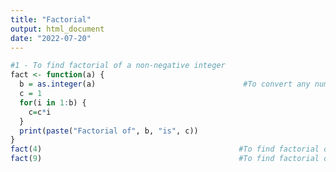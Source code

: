 ---
title: "Factorial"
output: html_document
date: "2022-07-20"
---


```{r cars}
#1 - To find factorial of a non-negative integer
fact <- function(a) {
  b = as.integer(a)                                 #To convert any number to integer
  c = 1
  for(i in 1:b) {
    c=c*i
  }
  print(paste("Factorial of", b, "is", c))
}
fact(4)                                            #To find factorial of 4
fact(9)                                            #To find factorial of 9
```


